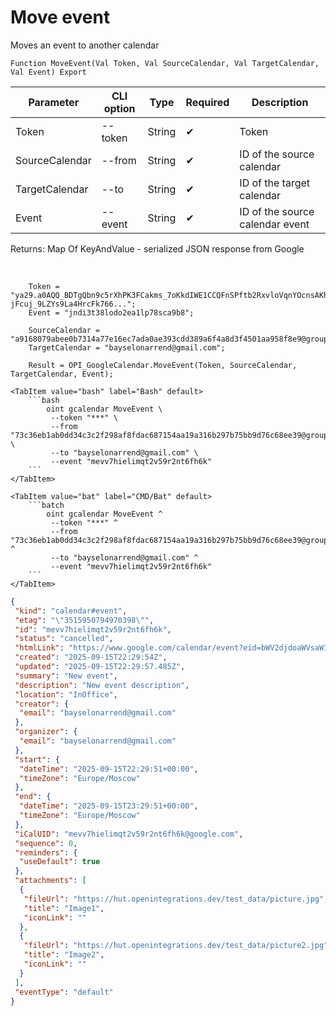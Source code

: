 ﻿---
sidebar_position: 5
description: Move event and other functions to work with Google Calendar in the Open Integration Package, a free open-source integration library for 1C:Enterprise 8, OneScript and CLI
keywords: [1C, 1С, 1С:Enterprise, 1С:Enterprise 8.3, API, Integration, Services, Exchange, OneScript, CLI, Google Calendar]
---


# Move event
 Moves an event to another calendar



`Function MoveEvent(Val Token, Val SourceCalendar, Val TargetCalendar, Val Event) Export`

  | Parameter | CLI option | Type | Required | Description |
  |-|-|-|-|-|
  | Token | --token | String | &#x2714; | Token |
  | SourceCalendar | --from | String | &#x2714; | ID of the source calendar |
  | TargetCalendar | --to | String | &#x2714; | ID of the target calendar |
  | Event | --event | String | &#x2714; | ID of the source calendar event |

  
  Returns:  Map Of KeyAndValue - serialized JSON response from Google

<br/>



```bsl title="1C:Enterprise/OneScript code example"
    Token = "ya29.a0AQQ_BDTgQbn9c5rXhPK3FCakms_7oKkdIWE1CCQFnSPftb2RxvloVqnYOcnsAKhXrD0Gq8Tz2Kgn5IBXG5E25uksZfvvTtXob-jFcuj_9LZYs9La4HrcFk766...";
    Event = "jndi3t38lodo2ea1lp78sca9b8";

    SourceCalendar = "a9168079abee0b7314a77e16ec7ada0ae393cdd389a6f4a8d3f4501aa958f8e9@group.calendar.google.com";
    TargetCalendar = "bayselonarrend@gmail.com";

    Result = OPI_GoogleCalendar.MoveEvent(Token, SourceCalendar, TargetCalendar, Event);
```
 

 <Tabs>
  
    <TabItem value="bash" label="Bash" default>
        ```bash
            oint gcalendar MoveEvent \
             --token "***" \
             --from "73c36eb1ab0dd34c3c2f298af8fdac687154aa19a316b297b75bb9d76c68ee39@group.calendar.google.com" \
             --to "bayselonarrend@gmail.com" \
             --event "mevv7hielimqt2v59r2nt6fh6k"
        ```
    </TabItem>
  
    <TabItem value="bat" label="CMD/Bat" default>
        ```batch
            oint gcalendar MoveEvent ^
             --token "***" ^
             --from "73c36eb1ab0dd34c3c2f298af8fdac687154aa19a316b297b75bb9d76c68ee39@group.calendar.google.com" ^
             --to "bayselonarrend@gmail.com" ^
             --event "mevv7hielimqt2v59r2nt6fh6k"
        ```
    </TabItem>
</Tabs>


```json title="Result"
{
 "kind": "calendar#event",
 "etag": "\"3515950794970398\"",
 "id": "mevv7hielimqt2v59r2nt6fh6k",
 "status": "cancelled",
 "htmlLink": "https://www.google.com/calendar/event?eid=bWV2djdoaWVsaW1xdDJ2NTlyMm50NmZoNmsgNzNjMzZlYjFhYjBkZDM0YzNjMmYyOThhZjhmZGFjNjg3MTU0YWExOWEzMTZiMjk3Yjc1YmI5ZDc2YzY4ZWUzOUBn",
 "created": "2025-09-15T22:29:54Z",
 "updated": "2025-09-15T22:29:57.485Z",
 "summary": "New event",
 "description": "New event description",
 "location": "InOffice",
 "creator": {
  "email": "bayselonarrend@gmail.com"
 },
 "organizer": {
  "email": "bayselonarrend@gmail.com"
 },
 "start": {
  "dateTime": "2025-09-15T22:29:51+00:00",
  "timeZone": "Europe/Moscow"
 },
 "end": {
  "dateTime": "2025-09-15T23:29:51+00:00",
  "timeZone": "Europe/Moscow"
 },
 "iCalUID": "mevv7hielimqt2v59r2nt6fh6k@google.com",
 "sequence": 0,
 "reminders": {
  "useDefault": true
 },
 "attachments": [
  {
   "fileUrl": "https://hut.openintegrations.dev/test_data/picture.jpg",
   "title": "Image1",
   "iconLink": ""
  },
  {
   "fileUrl": "https://hut.openintegrations.dev/test_data/picture2.jpg",
   "title": "Image2",
   "iconLink": ""
  }
 ],
 "eventType": "default"
}
```
